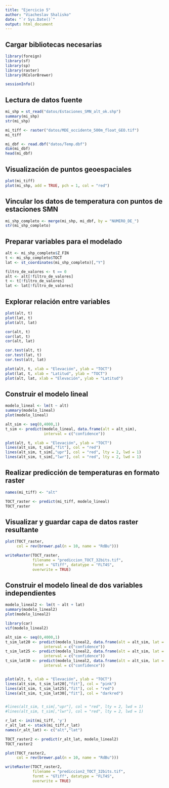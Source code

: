 ---
title: "Ejercicio 5"
author: "Viacheslav Shalisko"
date: "`r Sys.Date()`"
output: html_document
---

## Cargar bibliotecas necesarias

```{r}
library(foreign)
library(sf)
library(sp)
library(raster)
library(RColorBrewer)

sessionInfo()
```

## Lectura de datos fuente

```{r}
mi_shp = st_read("datos/Estaciones_SMN_alt_ok.shp")
summary(mi_shp)
str(mi_shp)

mi_tiff <- raster("datos/MDE_occidente_500m_float_GEO.tif")
mi_tiff

mi_dbf <- read.dbf("datos/Temp.dbf")
dim(mi_dbf)
head(mi_dbf)
```

## Visualización de puntos geoespaciales

```{r fig.height=7}
plot(mi_tiff)
plot(mi_shp, add = TRUE, pch = 1, col = "red")
```

## Vincular los datos de temperatura con puntos de estaciones SMN

```{r}
mi_shp_completo <- merge(mi_shp, mi_dbf, by = "NUMERO_DE_")
str(mi_shp_completo)
```

## Preparar variables para el modelado

```{r}
alt <- mi_shp_completo$Z_FIN
t <- mi_shp_completo$TOCT
lat <- st_coordinates(mi_shp_completo)[,"Y"]

filtro_de_valores <- t == 0
alt <- alt[!filtro_de_valores]
t <- t[!filtro_de_valores]
lat <- lat[!filtro_de_valores]

```

## Explorar relación entre variables

```{r}
plot(alt, t)
plot(lat, t)
plot(alt, lat)

cor(alt, t)
cor(lat, t)
cor(alt, lat)

cor.test(alt, t)
cor.test(lat, t)
cor.test(alt, lat)

plot(alt, t, xlab = "Elevación", ylab = "TOCT")
plot(lat, t, xlab = "Latitud", ylab = "TOCT")
plot(alt, lat, xlab = "Elevación", ylab = "Latitud")
```



## Construir el modelo lineal

```{r}
modelo_lineal <- lm(t ~ alt)
summary(modelo_lineal)
plot(modelo_lineal)

alt_sim <- seq(0,4000,1)
t_sim <- predict(modelo_lineal, data.frame(alt = alt_sim),
                 interval = c("confidence"))

plot(alt, t, xlab = "Elevación", ylab = "TOCT")
lines(alt_sim, t_sim[,"fit"], col = "red")
lines(alt_sim, t_sim[,"upr"], col = "red", lty = 2, lwd = 1)
lines(alt_sim, t_sim[,"lwr"], col = "red", lty = 2, lwd = 1)
```

## Realizar predicción de temperaturas en formato raster

```{r}
names(mi_tiff) <- "alt"

TOCT_raster <- predict(mi_tiff, modelo_lineal)
TOCT_raster
```

## Visualizar y guardar capa de datos raster resultante

```{r fig.height=7}
plot(TOCT_raster, 
     col = rev(brewer.pal(n = 10, name = "RdBu")))

writeRaster(TOCT_raster, 
            filename = "prediccion_TOCT_32bits.tif",
            formt = "GTiff", datatype = "FLT4S",
            overwrite = TRUE)
```


## Construir el modelo lineal de dos variables independientes

```{r}
modelo_lineal2 <- lm(t ~ alt + lat)
summary(modelo_lineal2)
plot(modelo_lineal2)

library(car)
vif(modelo_lineal2)

alt_sim <- seq(0,4000,1)
t_sim_lat20 <- predict(modelo_lineal2, data.frame(alt = alt_sim, lat = 20),
                 interval = c("confidence"))
t_sim_lat25 <- predict(modelo_lineal2, data.frame(alt = alt_sim, lat = 25),
                 interval = c("confidence"))
t_sim_lat30 <- predict(modelo_lineal2, data.frame(alt = alt_sim, lat = 30),
                 interval = c("confidence"))


plot(alt, t, xlab = "Elevación", ylab = "TOCT")
lines(alt_sim, t_sim_lat20[,"fit"], col = "pink")
lines(alt_sim, t_sim_lat25[,"fit"], col = "red")
lines(alt_sim, t_sim_lat30[,"fit"], col = "darkred")


#lines(alt_sim, t_sim[,"upr"], col = "red", lty = 2, lwd = 1)
#lines(alt_sim, t_sim[,"lwr"], col = "red", lty = 2, lwd = 1)
```

```{r}
r_lat <- init(mi_tiff, 'y')
r_alt_lat <- stack(mi_tiff,r_lat)
names(r_alt_lat) <- c("alt","lat")

TOCT_raster2 <- predict(r_alt_lat, modelo_lineal2)
TOCT_raster2

```

```{r fig.height=7}
plot(TOCT_raster2,
     col = rev(brewer.pal(n = 10, name = "RdBu")))

writeRaster(TOCT_raster2,
            filename = "prediccion2_TOCT_32bits.tif",
            formt = "GTiff", datatype = "FLT4S",
            overwrite = TRUE)
```
